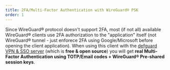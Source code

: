 ```yaml
---
title: 2FA/Multi-Factor Authentication with WireGuard® PSK
order: 1
---
```


Since WireGuard® protocol doesn't support 2FA, most (if not all) available WireGuard® clients use 2FA authorization to the "application" itself (not WireGuard® tunnel - just enforece 2FA using Google/Microsoft before opening the client application).
When using this client with the <a href="https://github.com/defguard/defguard" target="_blank">defguard VPN & SSO server</a> (which is <strong>free & open source</strong>)
you will get <strong>real Multi-Factor Authentication using TOTP/Email codes + WireGuard® Pre-shared session keys</strong>.
